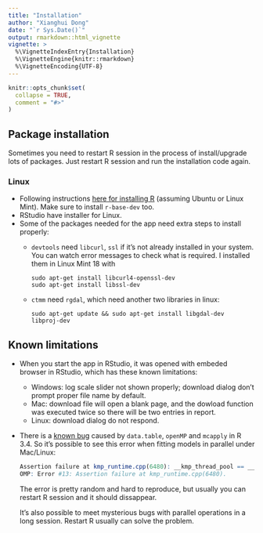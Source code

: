 ```yaml
---
title: "Installation"
author: "Xianghui Dong"
date: "`r Sys.Date()`"
output: rmarkdown::html_vignette
vignette: >
  %\VignetteIndexEntry{Installation}
  %\VignetteEngine{knitr::rmarkdown}
  %\VignetteEncoding{UTF-8}
---
```


```r
knitr::opts_chunk$set(
  collapse = TRUE,
  comment = "#>"
)
```

## Package installation

Sometimes you need to restart R session in the process of install/upgrade lots of packages. Just restart R session and run the installation code again.

### Linux
- Following instructions [here for installing R](https://cloud.r-project.org/bin/linux/ubuntu/) (assuming Ubuntu or Linux Mint). Make sure to install `r-base-dev` too.
- RStudio have installer for Linux.
- Some of the packages needed for the app need extra steps to install properly:
  + `devtools` need `libcurl`, `ssl` if it's not already installed in your system. You can watch error messages to check what is required. I installed them in Linux Mint 18 with
  
        sudo apt-get install libcurl4-openssl-dev
        sudo apt-get install libssl-dev
  
  + `ctmm` need `rgdal`, which need another two libraries in linux:
  
        sudo apt-get update && sudo apt-get install libgdal-dev libproj-dev
  
## Known limitations
- When you start the app in RStudio, it was opened with embeded browser in RStudio, which has these known limitations:
  - Windows: log scale slider not shown properly; download dialog don't prompt proper file name by default.
  - Mac: download file will open a blank page, and the dowload function was executed twice so there will be two entries in report.
  - Linux: download dialog do not respond.
- There is a [known bug](https://github.com/Rdatatable/data.table/issues/2137) caused by `data.table`, `openMP` and `mcapply` in R 3.4. So it's possible to see this error when fitting models in parallel under Mac/Linux:

    ```r
    Assertion failure at kmp_runtime.cpp(6480): __kmp_thread_pool == __null.
    OMP: Error #13: Assertion failure at kmp_runtime.cpp(6480).
    ```

  The error is pretty random and hard to reproduce, but usually you can restart R session and it should dissappear.
  
  It's also possible to meet mysterious bugs with parallel operations in a long session. Restart R usually can solve the problem. 

